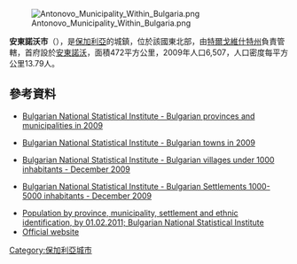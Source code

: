 [[Image:Antonovo_Municipality_Within_Bulgaria.png|right]]

'''安東諾沃市'''（{{lang-bg|Антоново}}），是[[保加利亞|保加利亞]]的城鎮，位於該國東北部，由[[特爾戈維什特州|特爾戈維什特州]]負責管轄，首府設於[[安東諾沃|安東諾沃]]，面積472平方公里，2009年人口6,507，人口密度每平方公里13.79人。

{{Coord|43|6|N|26|9|E|display=title}}

==參考資料==
*{{en icon}} [https://web.archive.org/web/20101113165626/http://www.nsi.bg/otrasalen.php?otr=53&a1=1583&a2=1584&a3=1585#cont#cont Bulgarian National Statistical Institute - Bulgarian provinces and municipalities in 2009]
*{{en icon}} [https://web.archive.org/web/20101113165731/http://www.nsi.bg/otrasalen.php?otr=53&a1=1583&a2=1584&a3=1588#cont#cont Bulgarian National Statistical Institute - Bulgarian towns in 2009]
*{{en icon}} [http://www.nsi.bg/nrnm/index.php?ezik=en&f=8&s=1&date=29.12.2010&e=1&s1=4&c1=2&a1=1000&c=0 Bulgarian National Statistical Institute - Bulgarian villages under 1000 inhabitants - December 2009] {{Wayback|url=http://www.nsi.bg/nrnm/index.php?ezik=en&f=8&s=1&date=29.12.2010&e=1&s1=4&c1=2&a1=1000&c=0 |date=20171110031811 }}
*{{en icon}} [http://www.nsi.bg/nrnm/index.php?ezik=en&f=8&s=1&date=29.12.2010&e=1&s1=4&c1=3&a1=1000&c=1&s2=4&c2=2&a2=5000 Bulgarian National Statistical Institute - Bulgarian Settlements 1000-5000 inhabitants - December 2009] {{Wayback|url=http://www.nsi.bg/nrnm/index.php?ezik=en&f=8&s=1&date=29.12.2010&e=1&s1=4&c1=3&a1=1000&c=1&s2=4&c2=2&a2=5000 |date=20171110031803 }}
*[https://www.webcitation.org/6Fdhrysbu?url=http://www.nsi.bg/ORPDOCS/Census2011_4.pop_by_ethnos.xls Population by province, municipality, settlement and ethnic identification, by 01.02.2011; Bulgarian National Statistical Institute] {{bg icon}}
* [http://www.antonovo.bg/ Official website] {{Wayback|url=http://www.antonovo.bg/ |date=20210131095507 }} {{bg icon}}

{{Bulgaria-geo-stub}}
[[Category:保加利亞城市|Category:保加利亞城市]]
